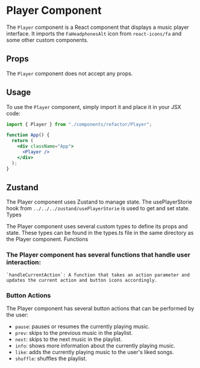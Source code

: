 
<Meta title="Components/Player/Docs" />

# Player Component

The `Player` component is a React component that displays a music player interface. It imports the `FaHeadphonesAlt` icon from `react-icons/fa` and some other custom components.

## Props

The `Player` component does not accept any props.

## Usage

To use the `Player` component, simply import it and place it in your JSX code:

```jsx
import { Player } from "./components/refactor/Player";

function App() {
  return (
    <div className="App">
      <Player />
    </div>
  );
}
```

## Zustand

The Player component uses Zustand to manage state. The usePlayerStorie hook from `../../../zustand/usePlayerStorie` is used to get and set state.
Types

The Player component uses several custom types to define its props and state. These types can be found in the types.ts file in the same directory as the Player component.
Functions

### The Player component has several functions that handle user interaction:

    `handleCurrentAction`: A function that takes an action parameter and updates the current action and button icons accordingly.

### Button Actions

The Player component has several button actions that can be performed by the user:

- `pause`: pauses or resumes the currently playing music.
- `prev`: skips to the previous music in the playlist.
- `next`: skips to the next music in the playlist.
- `info`: shows more information about the currently playing music.
- `like`: adds the currently playing music to the user's liked songs.
- `shuffle`: shuffles the playlist.
